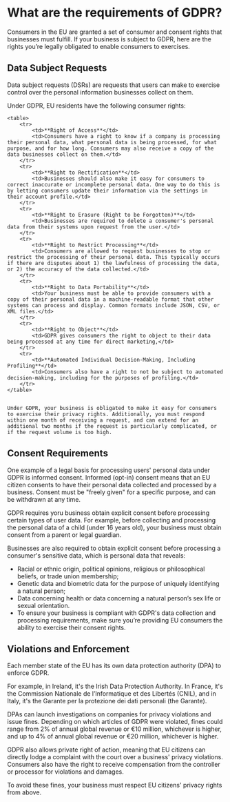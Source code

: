 # What are the requirements of GDPR?

Consumers in the EU are granted a set of consumer and consent rights that businesses must fulfill. If your business is subject to GDPR, here are the rights you’re legally obligated to enable consumers to exercises.

## Data Subject Requests

Data subject requests (DSRs) are requests that users can make to exercise control over the personal information businesses collect on them.

Under GDPR, EU residents have the following consumer rights:

    <table>
        <tr>
            <td>**Right of Access**</td>
            <td>Consumers have a right to know if a company is processing their personal data, what personal data is being processed, for what purpose, and for how long. Consumers may also receive a copy of the data businesses collect on them.</td>
        </tr>
        <tr>
            <td>**Right to Rectification**</td>
            <td>Businesses should also make it easy for consumers to correct inaccurate or incomplete personal data. One way to do this is by letting consumers update their information via the settings in their account profile.</td>
        </tr>
        <tr>
            <td>**Right to Erasure (Right to be Forgotten)**</td>
            <td>Businesses are required to delete a consumer's personal data from their systems upon request from the user.</td>
        </tr>
        <tr>
            <td>**Right to Restrict Processing**</td>
            <td>Consumers are allowed to request businesses to stop or restrict the processing of their personal data. This typically occurs if there are disputes about 1) the lawfulness of processing the data, or 2) the accuracy of the data collected.</td>
        </tr>
        <tr>
            <td>**Right to Data Portability**</td>
            <td>Your business must be able to provide consumers with a copy of their personal data in a machine-readable format that other systems can process and display. Common formats include JSON, CSV, or XML files.</td>
        </tr>
        <tr>
            <td>**Right to Object**</td>
            <td>GDPR gives consumers the right to object to their data being processed at any time for direct marketing,</td>
        </tr>
        <tr>
            <td>**Automated Individual Decision-Making, Including Profiling**</td>
            <td>Consumers also have a right to not be subject to automated decision-making, including for the purposes of profiling.</td>
        </tr>
    </table>


    Under GDPR, your business is obligated to make it easy for consumers to exercise their privacy rights. Additionally, you must respond within one month of receiving a request, and can extend for an additional two months if the request is particularly complicated, or if the request volume is too high.

## Consent Requirements

One example of a legal basis for processing users' personal data under GDPR is informed consent. Informed (opt-in) consent means that an EU citizen consents to have their personal data collected and processed by a business. Consent must be "freely given" for a specific purpose, and can be withdrawn at any time. 

GDPR requires yoru business obtain explicit consent before processing certain types of user data. For example, before collecting and processing the personal data of a child (under 16 years old), your business must obtain consent from a parent or legal guardian.

Businesses are also required to obtain explicit consent before processing a consumer's sensitive data, which is personal data that reveals:

- Racial or ethnic origin, political opinions, religious or philosophical beliefs, or trade union membership;
- Genetic data and biometric data for the purpose of uniquely identifying a natural person;
- Data concerning health or data concerning a natural person’s sex life or sexual orientation.
- To ensure your business is compliant with GDPR's data collection and processing requirements, make sure you’re providing EU consumers the ability to exercise their consent rights. 

## Violations and Enforcement

Each member state of the EU has its own data protection authority (DPA) to enforce GDPR. 

For example, in Ireland, it's the Irish Data Protection Authority. In France, it's the Commission Nationale de l’Informatique et des Libertés (CNIL), and in Italy, it's the Garante per la protezione dei dati personali (the Garante).

DPAs can launch investigations on companies for privacy violations and issue fines. Depending on which articles of GDPR were violated, fines could range from 2% of annual global revenue or €10 million, whichever is higher, and up to 4% of annual global revenue or €20 million, whichever is higher. 

GDPR also allows private right of action, meaning that EU citizens can directly lodge a complaint with the court over a business' privacy violations. Consumers also have the right to receive compensation from the controller or processor for violations and damages.

To avoid these fines, your business must respect EU citizens' privacy rights from above.